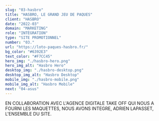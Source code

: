 ```yaml
---
slug: "03-hasbro"
title: "HASBRO, LE GRAND JEU DE PAQUES"
client: "HASBRO"
date: "2022-03"
domain: "MARKETING"
role: "INTÉGRATION"
type: "SITE PROMOTIONNEL"
number: "03."
url: "https://loto-paques-hasbro.fr/"
bg_color: "#6392E3"
text_color: "#F7CC45"
hero_img: "./hasbro-hero.png"
hero_img_alt: "Hasbro Hero"
desktop_img: "./hasbro-desktop.png"
desktop_img_alt: "Hasbro Desktop"
mobile_img: "./hasbro-mobile.png"
mobile_img_alt: "Hasbro Mobile"
next: "04-asus"
---
```


EN COLLABORATION AVEC L'AGENCE DIGITALE TAKE OFF QUI NOUS A FOURNI LES MAQUETTES, NOUS AVONS INTEGRE, ADRIEN LAPASSET, L'ENSEMBLE DU SITE.

